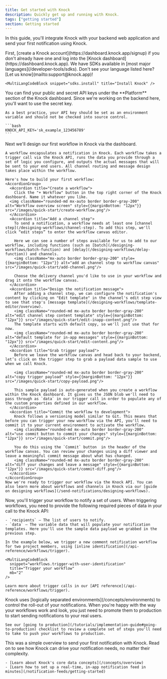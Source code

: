```yaml
---
title: Get started with Knock
description: Quickly get up and running with Knock.
tags: ["getting started"]
section: Getting started
---
```


In this guide, you'll integrate Knock with your backend web application and send your first notification using Knock.

<Steps titleSize="h2">
  <Step title="Create a Knock account">
    First, [create a Knock account](https://dashboard.knock.app/signup) if you don't already have one and log into the [Knock dashboard](https://dashboard.knock.app).
  </Step>
  <Step title="Add the Knock SDK to your backend">
    We have SDKs available in [most major languages](/developer-tools/sdks). Don't see your language listed here? [Let us know](mailto:support@knock.app)!

    <MultiLangCodeBlock snippet="sdks.install" title="Install Knock" />

  </Step>
  <Step title="Set up environment variables">
    You can find your public and secret API keys under the **Platform** section of the Knock dashboard. Since we're working on the backend here, you'll want to use the secret key.

    As a best practice, your API key should be set as an environment variable and should not be checked into source control.

    ```bash
    KNOCK_API_KEY='sk_example_123456789'
    ```

  </Step>
  <Step title="Create a workflow in Knock">
    Next we'll design our first workflow in Knock via the dashboard.

    A workflow encapsulates a notification in Knock. Each workflow takes a trigger call via the Knock API, runs the data you provide through a set of logic you configure, and outputs the actual messages that will be sent to your end users. All channel routing and message design takes place within the workflow.

    Here's how to build your first workflow:
    <AccordionGroup>
      <Accordion title="Create a workflow">
        Click the "+ Workflow" button in the top right corner of the Knock dashboard. Name it whatever you like.
      <img className="rounded-md mx-auto border border-gray-200" alt="Workflow overview screen" style={{marginBottom: "12px"}} src="/images/quick-start/create-workflow.png"/>
      </Accordion>
      <Accordion title="Add a channel step">
        To send a notification, a workflow needs at least one [channel step](/designing-workflows/channel-step). To add this step, we'll click “edit steps” to enter the workflow canvas editor.

        Here we can see a number of steps available for us to add to our workflow, including functions (such as [batch](/designing-workflows/batch-function) and [delay](/designing-workflows/delay-function)) and channels.
        <img className="mx-auto border border-gray-200" style={{marginBottom: "12px"}} alt="add an channel step to workflow canvas" src="/images/quick-start/add-channel.png"/>

        Choose the delivery channel you'd like to use in your workflow and drag it onto the workflow canvas.
      </Accordion>
      <Accordion title="Design the notification message">
        After adding a channel step, we can configure the notification's content by clicking on "Edit template" in the channel's edit step view to see that step's [message template](/designing-workflows/template-editor/overview).
        <img className="rounded-md mx-auto border border-gray-200" alt="edit channel step content template" style={{marginBottom: "12px"}} src="/images/quick-start/edit-inapp-content.png"/>
        The template starts with default copy, so we'll just use that for now.
        <img className="rounded-md mx-auto border border-gray-200" alt="default template for in-app messages" style={{marginBottom: "12px"}} src="/images/quick-start/edit-content.png"/>
      </Accordion>
      <Accordion title="Grab trigger payload">
        Before we leave the workflow canvas and head back to your backend, let’s click on the trigger step to grab a payload data sample to use when we call Knock.

        <img className="rounded-md mx-auto border border-gray-200" alt="copy trigger payload" style={{marginBottom: "12px"}} src="/images/quick-start/copy-payload.png"/>

        This sample payload is auto-generated when you create a workflow within the Knock dashboard. It gives us the JSON blob we'll need to pass through as `data` in our trigger call in order to populate any of the custom properties defined in our workflow.
      </Accordion>
      <Accordion title="Commit the workflow to development">
        Knock follows a versioning model similar to Git. This means that before you can trigger your new workflow via the API, you'll need to commit it to your current environment to activate the workflow.
        <img className="rounded-md mx-auto border border-gray-200" alt="use commit button to commit your changes" style={{marginBottom: "12px"}} src="/images/quick-start/commit.png"/>

        You do this using the `Commit` button  in the header of the workflow canvas. You can review your changes using a diff viewer and leave a meaningful commit message about what has changed.
        <img className="rounded-md mx-auto border border-gray-200" alt="diff your changes and leave a message" style={{marginBottom: "12px"}} src="/images/quick-start/commit-diff.png"/>
      </Accordion>
    </AccordionGroup>
    Now we're ready to trigger our workflow via the Knock API. You can also learn more about workflows and channels in Knock via our [guide on designing workflows](/send-notifications/designing-workflows).

  </Step>
  <Step title="Trigger your workflow">
    Now, you'll trigger your workflow to notify a set of users. When triggering workflows, you need to provide the following required pieces of data in your call to the Knock API:

    - `recipients` – The list of users to notify.
    - `data` – The variable data that will populate your notification templates. Here you'll use the sample data payload we grabbed in the previous step.

    In the example below, we trigger a new comment notification workflow for two project members, using [inline identification](/api-reference/workflows/trigger).

    <MultiLangCodeBlock
      snippet="workflows.trigger-with-user-identification"
      title="Trigger your workflow"
      mb="2"
    />

    Learn more about trigger calls in our [API reference](/api-reference/workflows/trigger).

  </Step>
  <Step title="Publish to production">
    Knock uses [logically separated environments](/concepts/environments) to control the roll-out of your notifications. When you're happy with the way your workflows work and look, you just need to promote them to production to start sending notifications to your real users.

    See our [going to production](/tutorials/implementation-guide#going-to-production) checklist to review a complete set of steps you'll need to take to push your workflows to production.

  </Step>
  <Step title="Go deeper">
    This was a simple overview to send your first notification with Knock. Read on to see how Knock can drive your notification needs, no matter their complexity.

    - [Learn about Knock's core data concepts](/concepts/overview)
    - [Learn how to set up a real-time, in-app notification feed in minutes](/notification-feeds/getting-started)

  </Step>
</Steps>
